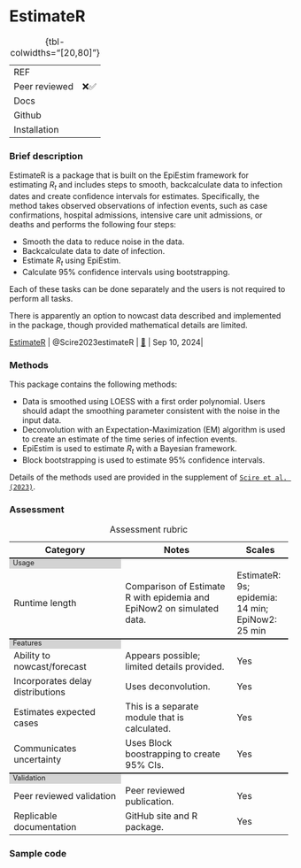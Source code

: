 # EstimateR { .unnumbered}

| | 
|:---|:--------|
| REF| |
| Peer reviewed| ❌✅|
| Docs| |
| Github|  |
| Installation | |
: {tbl-colwidths="[20,80]"}

### Brief description

EstimateR is a package that is built on the EpiEstim framework for estimating $R_t$ and includes steps to smooth, backcalculate data to infection dates and create confidence intervals for estimates. Specifically, the method takes observed observations of infection events, such as case confirmations, hospital admissions, intensive care unit admissions, or deaths and performs the following four steps:

-   Smooth the data to reduce noise in the data.
-   Backcalculate data to date of infection.
-   Estimate $R_t$ using EpiEstim.
-   Calculate 95% confidence intervals using bootstrapping.

Each of these tasks can be done separately and the users is not required to perform all tasks.

There is apparently an option to nowcast data described and implemented in the package, though provided mathematical details are limited.

| [EstimateR](package_EstimateR.qmd) \| @Scire2023estimateR \| [🔗](https://github.com/covid-19-Re/estimateR) \| Sep 10, 2024\|

### Methods

This package contains the following methods:

-   Data is smoothed using LOESS with a first order polynomial. Users should adapt the smoothing parameter consistent with the noise in the input data.
-   Deconvolution with an Expectation-Maximization (EM) algorithm is used to create an estimate of the time series of infection events.
-   EpiEstim is used to estimate $R_t$ with a Bayesian framework.
-   Block bootstrapping is used to estimate 95% confidence intervals.

Details of the methods used are provided in the supplement of [`Scire et al. (2023)`](https://bmcbioinformatics.biomedcentral.com/articles/10.1186/s12859-023-05428-4).

### Assessment

```{=html}
<table>
    <caption>Assessment rubric</caption>
    <!---HEADING --->
    <tr style="border-top: none;">
      <th style="font-weight: bold; width: 40%">Category</th>
      <th style="font-weight: bold; width: 40%">Notes</th>
      <th style="font-weight: bold; width: 20%">Scales</th>
    </tr>
    
        <!------ SECTION 1: USAGE -------->
    <tr columnspan="3", style="background-color: lightgrey;border-top: 2px solid;margin-top: 1;margin-bottom: 1; line-height: 1;font-size: 0.8em;">
      <td> Usage </td>
    </tr>

    <tr>
        <td>Runtime length</td>
        <td>Comparison of Estimate R with epidemia and EpiNow2 on simulated data.</td>
        <td>
          EstimateR: 9s; epidemia: 14 min; EpiNow2: 25 min
        </td>
    </tr>
      
      <!------ SECTION 2: FEATURES -------->
    <tr columnspan="3", style="background-color: lightgrey;border-top: 2px solid;margin-top: 1;margin-bottom: 1; line-height: 1;font-size: 0.8em;">
      <td> Features </td>
    </tr>
        <tr>
        <td>Ability to nowcast/forecast</td>
        <td>Appears possible; limited details provided.</td>
        <td>
          Yes
                  </td>
    </tr>
                    <tr>
        <td>Incorporates delay distributions</td>
        <td>Uses deconvolution.</td>
        <td>
          Yes
        </td>
    </tr>
    
                        <tr>
        <td>Estimates expected cases </td>
        <td>This is a separate module that is calculated.</td>
        <td>
          Yes
        </td>
    </tr>

                        <tr>
        <td>Communicates uncertainty</td>
        <td>Uses Block boostrapping to create 95% CIs.</td>
        <td>
Yes
        </td>
    </tr>

      <!------ SECTION 3: Validation -------->
    <tr columnspan="3", style="background-color: lightgrey;border-top: 2px solid;margin-top: 1;margin-bottom: 1; line-height: 1;font-size: 0.8em;">
      <td> Validation </td>
    </tr>
    
                        <tr>
        <td>Peer reviewed validation</td>
        <td>Peer reviewed publication.</td>
        <td>
          Yes
        </td>
    </tr>
    
                        <tr>
        <td>Replicable documentation</td>
        <td>GitHub site and R package.</td>
        <td>
          Yes
        </td>
    </tr>


</table>
```

### Sample code
